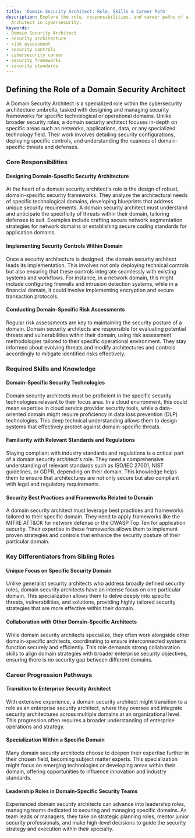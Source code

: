 ```yaml
---
title: 'Domain Security Architect: Role, Skills & Career Path'
description: Explore the role, responsibilities, and career paths of a Domain Security
  Architect in cybersecurity.
keywords:
- Domain Security Architect
- security architecture
- risk assessment
- security controls
- cybersecurity career
- security frameworks
- security standards
---
```


## Defining the Role of a Domain Security Architect

A Domain Security Architect is a specialized role within the cybersecurity architecture umbrella, tasked with designing and managing security frameworks for specific technological or operational domains. Unlike broader security roles, a domain security architect focuses in-depth on specific areas such as networks, applications, data, or any specialized technology field. Their work involves detailing security configurations, deploying specific controls, and understanding the nuances of domain-specific threats and defenses.

### Core Responsibilities

#### Designing Domain-Specific Security Architecture

At the heart of a domain security architect's role is the design of robust, domain-specific security frameworks. They analyze the architectural needs of specific technological domains, developing blueprints that address unique security requirements. A domain security architect must understand and anticipate the specificity of threats within their domain, tailoring defenses to suit. Examples include crafting secure network segmentation strategies for network domains or establishing secure coding standards for application domains.

#### Implementing Security Controls Within Domain

Once a security architecture is designed, the domain security architect leads its implementation. This involves not only deploying technical controls but also ensuring that these controls integrate seamlessly with existing systems and workflows. For instance, in a network domain, this might include configuring firewalls and intrusion detection systems, while in a financial domain, it could involve implementing encryption and secure transaction protocols.

#### Conducting Domain-Specific Risk Assessments

Regular risk assessments are key to maintaining the security posture of a domain. Domain security architects are responsible for evaluating potential threats and vulnerabilities within their domain, using risk assessment methodologies tailored to their specific operational environment. They stay informed about evolving threats and modify architectures and controls accordingly to mitigate identified risks effectively.

### Required Skills and Knowledge

#### Domain-Specific Security Technologies

Domain security architects must be proficient in the specific security technologies relevant to their focus area. In a cloud environment, this could mean expertise in cloud service provider security tools, while a data-oriented domain might require proficiency in data loss prevention (DLP) technologies. This deep technical understanding allows them to design systems that effectively protect against domain-specific threats.

#### Familiarity with Relevant Standards and Regulations

Staying compliant with industry standards and regulations is a critical part of a domain security architect's role. They need a comprehensive understanding of relevant standards such as ISO/IEC 27001, NIST guidelines, or GDPR, depending on their domain. This knowledge helps them to ensure that architectures are not only secure but also compliant with legal and regulatory requirements.

#### Security Best Practices and Frameworks Related to Domain

A domain security architect must leverage best practices and frameworks tailored to their specific domain. They need to apply frameworks like the MITRE ATT&CK for network defense or the OWASP Top Ten for application security. Their expertise in these frameworks allows them to implement proven strategies and controls that enhance the security posture of their particular domain.

### Key Differentiators from Sibling Roles

#### Unique Focus on Specific Security Domain

Unlike generalist security architects who address broadly defined security roles, domain security architects have an intense focus on one particular domain. This specialization allows them to delve deeply into specific threats, vulnerabilities, and solutions, providing highly tailored security strategies that are more effective within their domain.

#### Collaboration with Other Domain-Specific Architects

While domain security architects specialize, they often work alongside other domain-specific architects, coordinating to ensure interconnected systems function securely and efficiently. This role demands strong collaboration skills to align domain strategies with broader enterprise security objectives, ensuring there is no security gap between different domains.

### Career Progression Pathways

#### Transition to Enterprise Security Architect

With extensive experience, a domain security architect might transition to a role as an enterprise security architect, where they oversee and integrate security architectures across multiple domains at an organizational level. This progression often requires a broader understanding of enterprise operations and strategy.

#### Specialization Within a Specific Domain

Many domain security architects choose to deepen their expertise further in their chosen field, becoming subject matter experts. This specialization might focus on emerging technologies or developing areas within their domain, offering opportunities to influence innovation and industry standards.

#### Leadership Roles in Domain-Specific Security Teams

Experienced domain security architects can advance into leadership roles, managing teams dedicated to securing and managing specific domains. As team leads or managers, they take on strategic planning roles, mentor junior security professionals, and make high-level decisions to guide the security strategy and execution within their specialty.